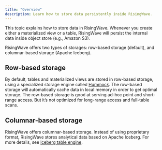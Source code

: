 ```yaml
---
title: "Overview"
description: Learn how to store data persistently inside RisingWave.
---
```


This topic explains how to store data in RisingWave. Whenever you create either a materialized view or a table, RisingWave will persist the internal data inside object store (e.g., Amazon S3).

RisingWave offers two types of storages: row-based storage (default), and columnar-based storage (Apache Iceberg).

## Row-based storage

By default, tables and materialized views are stored in row-based storage, using a specialized storage engine called [Hummock](https://risingwave.com/blog/hummock-a-storage-engine-designed-for-stream-processing/). The row-based storage will automatically cache data in local memory in order to get optimal storage. The row-based storage is good at serving ad-hoc point and short-range access. But it’s not optimized for long-range access and full-table scans.

## Columnar-based storage

RisingWave offers columnar-based storage. Instead of using proprietary format, RisingWave stores analytical data based on Apache Iceberg. For more details, see [Iceberg table engine](/store/iceberg-table-engine).